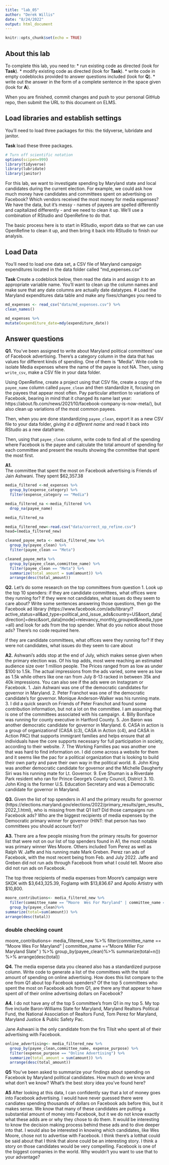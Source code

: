 ```yaml
---
title: "lab_05"
author: "Derek Willis"
date: "8/24/2022"
output: html_document
---
```


```r
knitr::opts_chunk$set(echo = TRUE)
```

## About this lab

To complete this lab, you need to:
* run existing code as directed (look for **Task**).
* modify existing code as directed (look for **Task**).
* write code in empty codeblocks provided to answer questions included (look for **Q**).
* write out the answer in the form of a complete sentence in the space given (look for **A**).

When you are finished, commit changes and push to your personal GitHub repo, then submit the URL to this document on ELMS.

## Load libraries and establish settings

You'll need to load three packages for this: the tidyverse, lubridate and janitor.

**Task** load these three packages.

```r
# Turn off scientific notation
options(scipen=999)
library(tidyverse)
library(lubridate)
library(janitor)
```

For this lab, we want to investigate spending by Maryland state and local candidates during the current election. For example, we could ask how much money have candidates and committees spent on advertising on Facebook? Which vendors received the most money for media expenses? We have the data, but it's messy - names of payees are spelled differently and capitalized differently - and we need to clean it up. We'll use a combination of RStudio and OpenRefine to do that.

The basic process here is to start in RStudio, export data so that we can use OpenRefine to clean it up, and then bring it back into RStudio to finish our analysis.

## Load Data

You'll need to load one data set, a CSV file of Maryland campaign expenditures located in the data folder called "md_expenses.csv"

**Task** Create a codeblock below, then read the data in and assign it to an appropriate variable name. You'll want to clean up the column names and make sure that any date columns are actually date datatypes.
# Load the Maryland expenditures data table and make any fixes/changes you need to

```r
md_expenses <- read_csv("data/md_expenses.csv") %>%
clean_names()
```

```r
md_expenses %>%
mutate(expenditure_date=mdy(expenditure_date))
```

## Answer questions

**Q1.** You've been assigned to write about Maryland political committees' use of Facebook advertising. There's a category column in the data that has values for different kinds of spending. One of them is "Media". Write code to isolate Media expenses where the name of the payee is not NA. Then, using `write_csv`, make a CSV file in your data folder. 

Using OpenRefine, create a project using that CSV file, create a copy of the `payee_name` column called `payee_clean` and then standardize it, focusing on the payees that appear most often. Pay particular attention to variations of Facebook, bearing in mind that it changed its name last year: https://about.fb.com/news/2021/10/facebook-company-is-now-meta/), but also clean up variations of the most common payees.

Then, when you are done standardizing `payee_clean`, export it as a new CSV file to your data folder, *giving it a different name* and read it back into RStudio as a new dataframe.

Then, using that `payee_clean` column, write code to find all of the spending where Facebook is the payee and calculate the total amount of spending for each committee and present the results showing the committee that spent the most first.

**A1.**  
The committee that spent the most on Facebook advertising is Friends of  Jain Ashwani. They spent $62,357.38
```r
media_filtered <-md_expenses %>%
  group_by(expense_category) %>%
  filter(expense_category == "Media")
```

```r
media_filtered_na <-media_filtered %>%
  drop_na(payee_name)

media_filtered_na
```

```r
media_filtered_new<-read.csv("data/correct_op_refine.csv")
head=(media_filtered_new)
```

```r
cleaned_payee_meta <- media_filtered_new %>%
  group_by(payee_clean) %>%
  filter(payee_clean == "Meta")
```

```r
cleaned_payee_meta %>% 
  group_by(payee_clean,committee_name) %>% 
  filter(payee_clean == "Meta") %>% 
  summarize(total_amount = sum(amount)) %>% 
  arrange(desc(total_amount))
```

**Q2.** Let's do some research on the top committees from question 1. Look up the top 10 spenders: if they are candidate committees, what offices were they running for? If they were not candidates, what issues do they seem to care about? Write some sentences answering those questions, then go the Facebook ad library (https://www.facebook.com/ads/library/?active_status=all&ad_type=political_and_issue_ads&country=US&sort_data[direction]=desc&sort_data[mode]=relevancy_monthly_grouped&media_type=all) and look for ads from the top spender. What do you notice about those ads? There's no code required here.

if they are candidate committees, what offices were they running for? If they were not candidates, what issues do they seem to care about

**A2.** 
Ashwani’s adds stop at the end of July, which makes sense given when the primary election was. Of his top adds, most were reaching an estimated audience size over 1 million people. The Prices ranged from as low as under $100 to 1.5k. The actual impressions from the ads varied, some were as low as 1.5k while others like one ran from July 8-13 racked in between 35k and 40k impressions. You can also see if the ads were on Instagram or Facebook.
1. Jain Ashwani was one of the democratic candidates for governor in Maryland.
2. Peter Franchot was one of the democratic candidate’s for governor. Monique Anderson-Walker was his running mate.
3. I did a quick search on Friends of Peter Franchot and found some contribution information, but not a lot on the committee. I am assuming that is one of the committees associated with his campaign.
4. Billy Boniface was running for county executive in Hartford County.
5. Jon Baron was another democratic candidate for governor in Maryland.
6. CASA in action is a group of organizationsf (CASA (c3), CASA in Action (c4), and CASA in Action PAC) that supports immigrant families and helps ensure  that all individuals have the core supports necessary for full participation in society, according to their website.
7. The Working Families pac was another one that was hard to find information on. I did come across a website for them and it seems like the pac for a political organization that is looking to build their own party and pave their own way in the political world.
8. John King was another democratic candidate for governor and the Michelle Daugherty Siri was his running mate for Lt. Governor.
9. Eve Shuman is a Riverdale Park resident who ran for Prince George's County Council, District 3.
10. John King is the former U.S. Education Secretary and was a Democratic candidate for governor in Maryland.

**Q3.** Given the list of top spenders in A1 and the primary results for governor (https://elections.maryland.gov/elections/2022/primary_results/gen_results_2022_1.html), who is missing from that Q1 list? Did those campaigns run Facebook ads? Who are the biggest recipients of media expenses by the Democratic primary winner for governor (HINT: that person has two committees you should account for)?

**A3.** 
There are a few people missing from the primary results for governor list that were not on our list of top spenders found in A1, the most notable was primary winner Wes Moore. Others included Tom Perez as well as Ralph W. Jaffe and his running mate Mark Greben. Perez ran ads of Facebook, with the most recent being from Feb. and July 2022. Jaffe and Greben did not run ads through Facebook from what I could tell. Moore also did not run ads on Facebook.

The top three recipients of media expenses from Moore's campaign were SKDK with $3,643,325.39, Foglamp with $13,836.67 and Apollo Artistry with $10,800.


```r
moore_contributions<- media_filtered_new %>%
  filter(committee_name == "Moore  Wes For Maryland" | committee_name =="Moore Miller For Maryland Slate" ) %>%
  group_by(payee_clean)%>%
summarize(total=sum(amount)) %>%
arrange(desc(total))
```

### double checking count
moore_contributions<- media_filtered_new %>%
  filter(committee_name == "Moore  Wes For Maryland" | committee_name =="Moore Miller For Maryland Slate" ) %>%
  group_by(payee_clean)%>%
summarize(total=n()) %>%
arrange(desc(total))

**Q4.** The media expense data you cleaned also has a standardized purpose column. Write code to generate a list of the committees with the total amount of spending on online advertising. How does this list compare to the one from Q1 about top Facebook spenders? Of the top 5 committees who spent the most on Facebook ads from Q1, are there any that appear to have spent *all* of their online advertising dollars on Facebook?

**A4.** 
I do not have any of the top 5 committee’s from Q1 in my top 5. My top five include Baron-Williams Slate for Maryland, Maryland Realtors Political Fund, the National Association of Realtors Fund, Tom Perez for Maryland, Maryland Justice & Public Safety Pac.

Jane Ashwani is the only candidate from the firs Tilsit who spent all of their advertising with Facebook.

```r
online_advertising<- media_filtered_new %>%
  group_by(payee_clean,committee_name, expense_purpose) %>% 
  filter(expense_purpose == "Online Advertising") %>% 
  summarize(total_amount = sum(amount)) %>% 
  arrange(desc(total_amount))
```

**Q5** You've been asked to summarize your findings about spending on Facebook by Maryland political candidates. How much do we know and what don't we know? What's the best story idea you've found here?

**A5** 
After looking at this data, I can confidently say that a lot of money goes into Facebook advertising. I would have never guessed there were candiates spending thousands of dollars on Facebook ads before this, but it makes sense. We know that many of these candidates are putting a substantial amount of money into Facebook, but it we do not know exactly what these adds are or why they chose to do them. It would be interesting to know the decision making process behind these ads and to dive deeper into that. I would also be interested in knowing which candidates, like Wes Moore, chose not to advertise with Facebook. I think there's a lotthat could be said about that I think that alone could be an interesting story. I think a story on those candidates would be very compelling. Facebook is one of the biggest companies in the world. Why wouldn't you want to use that to your advantage? 
 